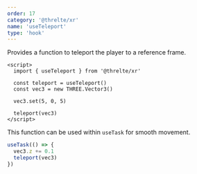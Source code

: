 ```yaml
---
order: 17
category: '@threlte/xr'
name: 'useTeleport'
type: 'hook'
---
```


Provides a function to teleport the player to a reference frame.

```svelte
<script>
  import { useTeleport } from '@threlte/xr'

  const teleport = useTeleport()
  const vec3 = new THREE.Vector3()

  vec3.set(5, 0, 5)

  teleport(vec3)
</script>
```

This function can be used within `useTask` for smooth movement.

```ts
useTask(() => {
  vec3.z += 0.1
  teleport(vec3)
})
```
